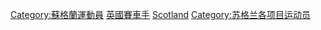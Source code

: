 [[Category:蘇格蘭運動員|Category:蘇格蘭運動員]]
[[Category:英國賽車手|]]
[[Category:各國賽車手|Scotland]]
[[Category:苏格兰各项目运动员|Category:苏格兰各项目运动员]]
